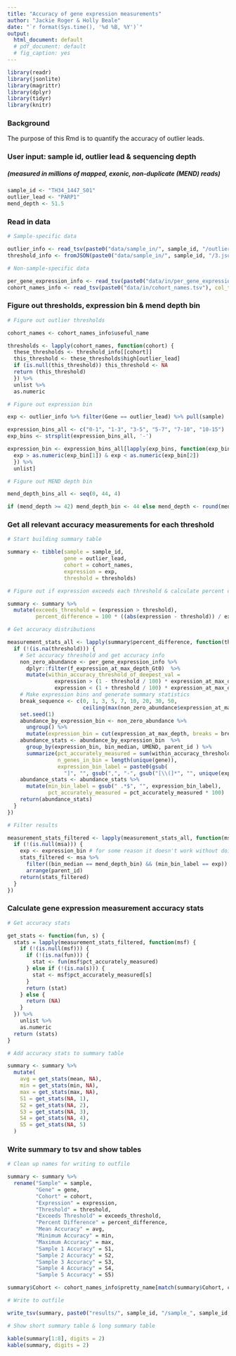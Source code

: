 ```yaml
---
title: "Accuracy of gene expression measurements"
author: "Jackie Roger & Holly Beale"
date: "`r format(Sys.time(), '%d %B, %Y')`"
output:
  html_document: default
  # pdf_document: default
  # fig_caption: yes
---
```


```r

library(readr)
library(jsonlite)
library(magrittr)
library(dplyr)
library(tidyr)
library(knitr)

```

### Background

The purpose of this Rmd is to quantify the accuracy of outlier leads.

### User input: sample id, outlier lead & sequencing depth
##### (measured in millions of mapped, exonic, non-duplicate (MEND) reads)

```r

sample_id <- "TH34_1447_S01"
outlier_lead <- "PARP1"
mend_depth <- 51.5

```

### Read in data

```r

# Sample-specific data

outlier_info <- read_tsv(paste0("data/sample_in/", sample_id, "/outlier_results_", sample_id), col_types = cols())
threshold_info <- fromJSON(paste0("data/sample_in/", sample_id, "/3.json"))

# Non-sample-specific data

per_gene_expression_info <- read_tsv(paste0("data/in/per_gene_expression.tsv.gz"), col_types = cols())
cohort_names_info <- read_tsv(paste0("data/in/cohort_names.tsv"), col_types = cols())

```

### Figure out thresholds, expression bin & mend depth bin

```r

# Figure out outlier thresholds

cohort_names <- cohort_names_info$useful_name

thresholds <- lapply(cohort_names, function(cohort) {
  these_thresholds <- threshold_info[[cohort]]
  this_threshold <- these_thresholds$high[outlier_lead]
  if (is.null(this_threshold)) this_threshold <- NA
  return (this_threshold)
  }) %>%
  unlist %>%
  as.numeric

# Figure out expression bin

exp <- outlier_info %>% filter(Gene == outlier_lead) %>% pull(sample)

expression_bins_all <- c("0-1", "1-3", "3-5", "5-7", "7-10", "10-15")
exp_bins <- strsplit(expression_bins_all, '-')

expression_bin <- expression_bins_all[lapply(exp_bins, function(exp_bin) {
  exp > as.numeric(exp_bin[1]) & exp < as.numeric(exp_bin[2])
  }) %>%
  unlist]

# Figure out MEND depth bin

mend_depth_bins_all <- seq(0, 44, 4)

if (mend_depth >= 42) mend_depth_bin <- 44 else mend_depth <- round(mend_depth / 4) * 4

```

### Get all relevant accuracy measurements for each threshold

```r

# Start building summary table

summary <- tibble(sample = sample_id,
                  gene = outlier_lead,
                  cohort = cohort_names,
                  expression = exp,
                  threshold = thresholds)

# Figure out if expression exceeds each threshold & calculate percent difference

summary <- summary %>%
  mutate(exceeds_threshold = (expression > threshold),
         percent_difference = 100 * ((abs(expression - threshold)) / expression))

# Get accuracy distributions

measurement_stats_all <- lapply(summary$percent_difference, function(threshold) {
  if (!(is.na(threshold))) {
    # Set accuracy threshold and get accuracy info
    non_zero_abundance <- per_gene_expression_info %>%
      dplyr::filter(f_expression_at_max_depth_Gt0)  %>% 
      mutate(within_accuracy_threshold_of_deepest_val =
               expression > (1 - threshold / 100) * expression_at_max_depth &
               expression < (1 + threshold / 100) * expression_at_max_depth)
    # Make expression bins and generate summary statistics
    break_sequence <- c(0, 1, 3, 5, 7, 10, 20, 30, 50,
                        ceiling(max(non_zero_abundance$expression_at_max_depth)))
    set.seed(1)
    abundance_by_expression_bin <- non_zero_abundance %>% 
      ungroup() %>% 
      mutate(expression_bin = cut(expression_at_max_depth, breaks = break_sequence, dig.lab = 6))
    abundance_stats <- abundance_by_expression_bin	%>% 
      group_by(expression_bin, bin_median, UMEND, parent_id ) %>%
      summarize(pct_accurately_measured = sum(within_accuracy_threshold_of_deepest_val) / n(),
                n_genes_in_bin = length(unique(gene)),
                expression_bin_label = paste0(gsub(
                  "]", "", gsub(",", "-", gsub("[\\(]*", "", unique(expression_bin)))), " (n=", n_genes_in_bin, ")")) 
    abundance_stats <- abundance_stats %>%
      mutate(min_bin_label = gsub(" .*$", "", expression_bin_label),
             pct_accurately_measured = pct_accurately_measured * 100)
    return(abundance_stats)
  }
})

# Filter results

measurement_stats_filtered <- lapply(measurement_stats_all, function(msa) {
  if (!(is.null(msa))) {
    exp <- expression_bin # for some reason it doesn't work without doing it this way
    stats_filtered <- msa %>%
      filter((bin_median == mend_depth_bin) && (min_bin_label == exp)) %>%
      arrange(parent_id)
    return(stats_filtered)
  }
})

```

### Calculate gene expression measurement accuracy stats

```r

# Get accuracy stats

get_stats <- function(fun, s) {
  stats = lapply(measurement_stats_filtered, function(msf) {
    if (!(is.null(msf))) {
      if (!(is.na(fun))) {
        stat <- fun(msf$pct_accurately_measured)
      } else if (!(is.na(s))) {
        stat <- msf$pct_accurately_measured[s]
      }
      return (stat)
    } else {
      return (NA)
    }
  }) %>%
    unlist %>%
    as.numeric
  return (stats)
}

# Add accuracy stats to summary table

summary <- summary %>%
  mutate(
    avg = get_stats(mean, NA),
    min = get_stats(min, NA),
    max = get_stats(max, NA),
    S1 = get_stats(NA, 1),
    S2 = get_stats(NA, 2),
    S3 = get_stats(NA, 3),
    S4 = get_stats(NA, 4),
    S5 = get_stats(NA, 5)
  )

```

### Write summary to tsv and show tables

```r

# Clean up names for writing to outfile

summary <- summary %>%
  rename("Sample" = sample,
         "Gene" = gene,
         "Cohort" = cohort,
         "Expression" = expression,
         "Threshold" = threshold,
         "Exceeds Threshold" = exceeds_threshold,
         "Percent Difference" = percent_difference,
         "Mean Accuracy" = avg,
         "Minimum Accuracy" = min,
         "Maximum Accuracy" = max,
         "Sample 1 Accuracy" = S1,
         "Sample 2 Accuracy" = S2,
         "Sample 3 Accuracy" = S3,
         "Sample 4 Accuracy" = S4,
         "Sample 5 Accuracy" = S5)

summary$Cohort <- cohort_names_info$pretty_name[match(summary$Cohort, cohort_names_info$useful_name)]

# Write to outfile

write_tsv(summary, paste0("results/", sample_id, "/sample_", sample_id, "__gene_", outlier_lead, "__summary.tsv"))

# Show short summary table & long summary table

kable(summary[1:8], digits = 2)
kable(summary, digits = 2)

```